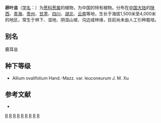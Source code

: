 {{Speciesbox 
| genus = Allium
| species = ovalifolium
| status = NE
| status_system = IUCN3.1
| authority =  Hand.-Mzt.
}}

'''卵叶韭'''（[[学名|学名]]：{{lang|la|''Allium ovalifolium''}}）为[[葱科|葱科]][[葱属|葱属]]的植物，为中国的特有植物。分布在[[中国大陆|中国大陆]]的[[陕西|陕西]]、[[青海|青海]]、[[贵州|贵州]]、[[甘肃|甘肃]]、[[四川|四川]]、[[湖北|湖北]]、[[云南|云南]]等地，生长于海拔1,500米至4,000米的地区，常生于林下、湿地、阴湿山坡、沟边或林缘，目前尚未由人工引种栽培。

== 别名 ==
鹿耳韭

== 种下等级 ==
* Allium ovalifolium Hand.-Mazz. var. leuconeurum J. M. Xu

== 参考文献 ==
<div class="references-small">
* {{cite web| url =http://www.bioinfo.cn/db05/KmzwSpecies.php?action=view&id=347| title =卵叶韭| work =《中国高等植物数据库全库》| publisher =中国科学院微生物研究所| author =昆明植物研究所| accessdate =2009-02-21| deadurl =yes| archiveurl =https://web.archive.org/web/20160305073633/http://www.bioinfo.cn/db05/KmzwSpecies.php?action=view&id=347| archivedate =2016-03-05}}
</div>
{{Taxonbar}}

[[Category:葱属|R]]
[[Category:中國特有植物|R]]
[[Category:陕西植物|R]]
[[Category:甘肃植物|R]]
[[Category:四川植物|R]]
[[Category:湖北植物|R]]
[[Category:云南植物|R]]
[[Category:青海植物|R]]
[[Category:贵州植物|R]]